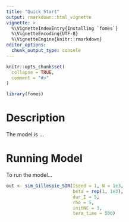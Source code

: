 ```yaml
---
title: "Quick Start"
output: rmarkdown::html_vignette
vignette: >
  %\VignetteIndexEntry{Installing `fomes`}
  %\VignetteEncoding{UTF-8}
  %\VignetteEngine{knitr::rmarkdown}
editor_options: 
  chunk_output_type: console
---
```


```r
knitr::opts_chunk$set(
  collapse = TRUE,
  comment = "#>"
)
```

```r
library(fomes)
```

# Description
The model is ... 

# Running Model 

To run the model... 

```r
out <- sim_Gillespie_SIR(Iseed = 1, N = 1e3,
                         beta = rep(1, 1e3),
                         dur_I = 5,
                         rho = 5,
                         initNC = 3,
                         term_time = 500)
```
